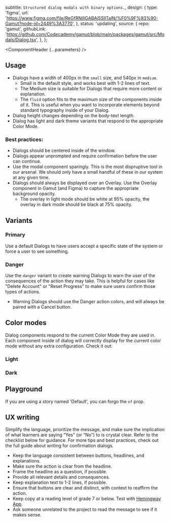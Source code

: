 


  subtitle: `Structured dialog modals with binary options.`,
  design: {
    type: 'figma',
    url: 'https://www.figma.com/file/ReGfRNillGABAj5SlITalN/%F0%9F%93%90-Gamut?node-id=2449%3A3770',
  },
  status: 'updating',
  source: {
    repo: 'gamut',
    githubLink:
      'https://github.com/Codecademy/gamut/blob/main/packages/gamut/src/Modals/Dialog.tsx',
  },
};

<Meta of={DialogStories}/>

<ComponentHeader {...parameters} />

## Usage
- Dialogs have a width of 400px in the `small` size, and 540px in `medium`.
  - Small is the default style, and works best with 1-2 lines of text.
  - The Medium size is suitable for Dialogs that require more content or explanation.
  - The `fluid` option fits to the maximum size of the components inside of it. This is useful when you want to incorporate elements beyond standard typography inside of your Dialog.
- Dialog height changes depending on the body-text length.
- Dialog has light and dark theme variants that respond to the appropriate <LinkTo id="foundations-color-mode--page">Color Mode</LinkTo>.


### Best practices:

- Dialogs should be centered inside of the window.
- Dialogs appear unprompted and require confirmation before the user can continue.
- Use the modal component sparingly. This is the most dispruptive tool in our arsenal. We should only have a small handful of these in our system at any given time.
- Dialogs should always be displayed over an <LinkTo id="molecules-modals-overlay">Overlay</LinkTo>. Use the Overlay component in Gamut (and Figma) to capture the appropriate background opacity.
  - The overlay in light mode should be white at 95% opacity, the overlay in dark mode should be black at 75% opacity.

## Variants

### Primary
Use a default Dialogs to have users accept a specific state of the system or force a user to see something.

<Canvas of={DialogStories.Default} />

### Danger

Use the `danger` variant to create warning Dialogs to warn the user of the consequences of the action they may take. This is helpful for cases like "Delete Account" or "Reset Progress" to make sure users confirm those types of actions.
- Warning Dialogs should use the Danger action colors, and will always be paired with a Cancel button.

<Canvas of={DialogStories.Danger} />

## Color modes

Dialog components respond to the current <LinkTo id="foundations-color-mode--page">Color Mode</LinkTo> they are used in. Each component inside of dialog will correctly display for the current color mode without any extra configuration.
Check it out:

### Light
<Canvas of={DialogStories.LightMode} />

### Dark
<Canvas of={DialogStories.DarkMode} />

## Playground

If you are using a story named 'Default', you can forgo the `of` prop.

<Canvas sourceState="shown" of={DialogStories.Default} />

<Controls />

## UX writing

Simplify the language, prioritize the message, and make sure the implication of what learners are saying “Yes” (or “No”) to is crystal clear. Refer to the checklist below for guidance. For more tips and best practices, check out the full guide about <LinkTo id="ux-writing-component-guidelines-confirmation-dialogs--page">writing for confirmation dialogs</LinkTo>.

* Keep the language consistent between buttons, headlines, and explanations.
* Make sure the action is clear from the headline.
* Frame the headline as a question, if possible.
* Provide all relevant details and consequences.
* Keep explanation text to 1-2 lines, if possible.
* Ensure that buttons are clear and distinct, with context to reaffirm the action.
* Keep copy at a reading level of grade 7 or below. Test with [Hemingway App](https://hemingwayapp.com/).
* Ask someone unrelated to the project to read the message to see if it makes sense.
